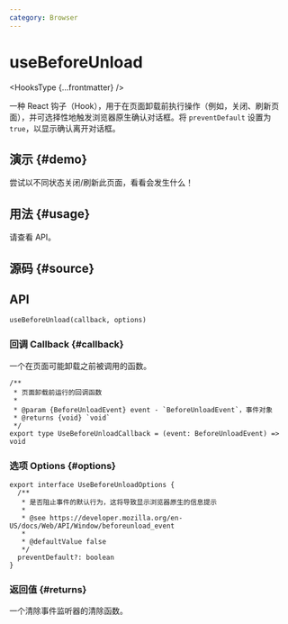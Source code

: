```yaml
---
category: Browser
---
```


# useBeforeUnload


<HooksType {...frontmatter} />

一种 React 钩子（Hook），用于在页面卸载前执行操作（例如，关闭、刷新页面），并可选择性地触发浏览器原生确认对话框。将 `preventDefault` 设置为 `true`，以显示确认离开对话框。

## 演示 \{#demo}

尝试以不同状态关闭/刷新此页面，看看会发生什么！


<App />

## 用法 \{#usage}

请查看 API。

## 源码 \{#source}


<Source />

## API

```tsx
useBeforeUnload(callback, options)
```

### 回调 Callback \{#callback}

一个在页面可能卸载之前被调用的函数。

```tsx
/**
 * 页面卸载前运行的回调函数
 *
 * @param {BeforeUnloadEvent} event - `BeforeUnloadEvent`，事件对象
 * @returns {void} `void`
 */
export type UseBeforeUnloadCallback = (event: BeforeUnloadEvent) => void
```

### 选项 Options \{#options}

```tsx
export interface UseBeforeUnloadOptions {
  /**
   * 是否阻止事件的默认行为，这将导致显示浏览器原生的信息提示
   *
   * @see https://developer.mozilla.org/en-US/docs/Web/API/Window/beforeunload_event
   *
   * @defaultValue false
   */
  preventDefault?: boolean
}
```

### 返回值 \{#returns}

一个清除事件监听器的清除函数。
